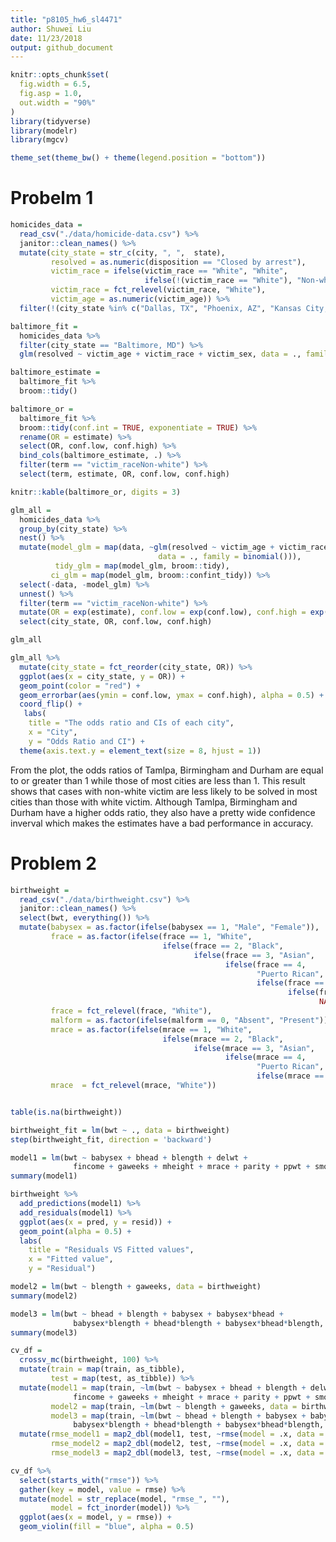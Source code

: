 ```yaml
---
title: "p8105_hw6_sl4471"
author: Shuwei Liu
date: 11/23/2018
output: github_document
---
```


```r
knitr::opts_chunk$set(
  fig.width = 6.5,
  fig.asp = 1.0,
  out.width = "90%"
)
library(tidyverse)
library(modelr)
library(mgcv)

theme_set(theme_bw() + theme(legend.position = "bottom"))
```

# Probelm 1

```r
homicides_data = 
  read_csv("./data/homicide-data.csv") %>% 
  janitor::clean_names() %>% 
  mutate(city_state = str_c(city, ", ",  state), 
         resolved = as.numeric(disposition == "Closed by arrest"), 
         victim_race = ifelse(victim_race == "White", "White", 
                              ifelse(!(victim_race == "White"), "Non-white", NA)),
         victim_race = fct_relevel(victim_race, "White"), 
         victim_age = as.numeric(victim_age)) %>% 
  filter(!(city_state %in% c("Dallas, TX", "Phoenix, AZ", "Kansas City, MO", "Tulsa, AL")))
```

```r
baltimore_fit = 
  homicides_data %>% 
  filter(city_state == "Baltimore, MD") %>% 
  glm(resolved ~ victim_age + victim_race + victim_sex, data = ., family = binomial())

baltimore_estimate =
  baltimore_fit %>% 
  broom::tidy()
```


```r
baltimore_or = 
  baltimore_fit %>% 
  broom::tidy(conf.int = TRUE, exponentiate = TRUE) %>% 
  rename(OR = estimate) %>% 
  select(OR, conf.low, conf.high) %>% 
  bind_cols(baltimore_estimate, .) %>% 
  filter(term == "victim_raceNon-white") %>% 
  select(term, estimate, OR, conf.low, conf.high)

knitr::kable(baltimore_or, digits = 3)
```


```r
glm_all = 
  homicides_data %>% 
  group_by(city_state) %>% 
  nest() %>% 
  mutate(model_glm = map(data, ~glm(resolved ~ victim_age + victim_race + victim_sex, 
                                 data = ., family = binomial())),
          tidy_glm = map(model_glm, broom::tidy), 
         ci_glm = map(model_glm, broom::confint_tidy)) %>% 
  select(-data, -model_glm) %>% 
  unnest() %>% 
  filter(term == "victim_raceNon-white") %>% 
  mutate(OR = exp(estimate), conf.low = exp(conf.low), conf.high = exp(conf.high)) %>% 
  select(city_state, OR, conf.low, conf.high)

glm_all
```

```r
glm_all %>% 
  mutate(city_state = fct_reorder(city_state, OR)) %>% 
  ggplot(aes(x = city_state, y = OR)) +
  geom_point(color = "red") +
  geom_errorbar(aes(ymin = conf.low, ymax = conf.high), alpha = 0.5) +
  coord_flip() +
   labs(
    title = "The odds ratio and CIs of each city",
    x = "City",
    y = "Odds Ratio and CI") +
  theme(axis.text.y = element_text(size = 8, hjust = 1)) 
```

From the plot, the odds ratios of Tamlpa, Birmingham and Durham are equal to or greater than 1 while those of most cities are less than 1. This result shows that cases with non-white victim are less likely to be solved in most cities than those with white victim. Although Tamlpa, Birmingham and Durham have a higher odds ratio, they also have a pretty wide confidence inverval which makes the estimates have a bad performance in accuracy.

# Problem 2

```r
birthweight = 
  read_csv("./data/birthweight.csv") %>% 
  janitor::clean_names() %>% 
  select(bwt, everything()) %>% 
  mutate(babysex = as.factor(ifelse(babysex == 1, "Male", "Female")), 
         frace = as.factor(ifelse(frace == 1, "White", 
                                  ifelse(frace == 2, "Black", 
                                         ifelse(frace == 3, "Asian", 
                                                ifelse(frace == 4,
                                                       "Puerto Rican", 
                                                       ifelse(frace == 8, "Other", 
                                                              ifelse(frace == 9, "Unknown",
                                                                     NA))))))),
         frace = fct_relevel(frace, "White"),
         malform = as.factor(ifelse(malform == 0, "Absent", "Present")),
         mrace = as.factor(ifelse(mrace == 1, "White", 
                                  ifelse(mrace == 2, "Black", 
                                         ifelse(mrace == 3, "Asian", 
                                                ifelse(mrace == 4,
                                                       "Puerto Rican", 
                                                       ifelse(mrace == 8, "Other", NA)))))),
         mrace  = fct_relevel(mrace, "White"))


table(is.na(birthweight))
```

```r
birthweight_fit = lm(bwt ~ ., data = birthweight)
step(birthweight_fit, direction = 'backward')
```

```r
model1 = lm(bwt ~ babysex + bhead + blength + delwt + 
              fincome + gaweeks + mheight + mrace + parity + ppwt + smoken, data = birthweight)
summary(model1)
```

```r
birthweight %>% 
  add_predictions(model1) %>% 
  add_residuals(model1) %>%
  ggplot(aes(x = pred, y = resid)) +
  geom_point(alpha = 0.5) +
  labs(
    title = "Residuals VS Fitted values",
    x = "Fitted value",
    y = "Residual")
```

```r
model2 = lm(bwt ~ blength + gaweeks, data = birthweight)
summary(model2)
```

```r
model3 = lm(bwt ~ bhead + blength + babysex + babysex*bhead + 
              babysex*blength + bhead*blength + babysex*bhead*blength, data = birthweight)
summary(model3)
```


```r
cv_df = 
  crossv_mc(birthweight, 100) %>% 
  mutate(train = map(train, as_tibble),
         test = map(test, as_tibble)) %>% 
  mutate(model1 = map(train, ~lm(bwt ~ babysex + bhead + blength + delwt + 
              fincome + gaweeks + mheight + mrace + parity + ppwt + smoken, data = birthweight)),
         model2 = map(train, ~lm(bwt ~ blength + gaweeks, data = birthweight)),
         model3 = map(train, ~lm(bwt ~ bhead + blength + babysex + babysex*bhead + 
              babysex*blength + bhead*blength + babysex*bhead*blength, data = birthweight))) %>% 
  mutate(rmse_model1 = map2_dbl(model1, test, ~rmse(model = .x, data = .y)),
         rmse_model2 = map2_dbl(model2, test, ~rmse(model = .x, data = .y)),
         rmse_model3 = map2_dbl(model3, test, ~rmse(model = .x, data = .y)))
```

```r
cv_df %>% 
  select(starts_with("rmse")) %>% 
  gather(key = model, value = rmse) %>% 
  mutate(model = str_replace(model, "rmse_", ""),
         model = fct_inorder(model)) %>% 
  ggplot(aes(x = model, y = rmse)) + 
  geom_violin(fill = "blue", alpha = 0.5)
```

